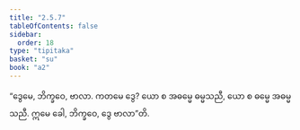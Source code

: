 ```yaml
---
title: "2.5.7"
tableOfContents: false
sidebar:
  order: 18
type: "tipitaka"
basket: "su"
book: "a2"
---
```



<DynamicBreadcrumb />

<Division number="105" book="a2">

<Paragraph number="188" book="a2">
“ဒွေမေ, ဘိက္ခဝေ, ဗာလာ. ကတမေ ဒွေ? ယော စ အဓမ္မေ ဓမ္မသညီ, ယော စ ဓမ္မေ အဓမ္မသညီ. ဣမေ ခေါ, ဘိက္ခဝေ, ဒွေ ဗာလာ”တိ.
</Paragraph>
</Division>